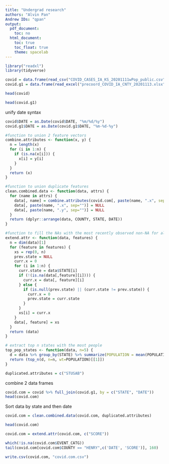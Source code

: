 ```yaml
---
title: "Undergrad research"
authors: "Alvin Pan"
Andrew IDs: "qpan"
output:
  pdf_document:
    toc: no
  html_document:
    toc: true
    toc_float: true
    theme: spacelab
---
```

```r
library("readxl")
library(tidyverse)
```



```r
covid = data.frame(read_csv("COVID_CASES_IA_KS_20201111wPop_public.csv"))
covid.g1 = data.frame(read_excel("precoord_COVID_IA_CNTY_20201113.xlsx"))
```

```r
head(covid)
```

```r
head(covid.g1)
```


unify date syntax
```r
covid$DATE = as.Date(covid$DATE, "%m/%d/%y")
covid.g1$DATE = as.Date(covid.g1$DATE, "%m-%d-%y")
```



```r
#function to union 2 feature vectors
combine.attributes <- function(x, y) {
  n = length(x)
  for (i in 1:n) {
    if (is.na(x[i])) {
      x[i] = y[i]
    }
  }
  return (x)
}
```


```r
#function to union duplicate features
clean.combined.data <- function(data, attrs) {
  for (name in attrs) {
    data[, name] = combine.attributes(covid.com[, paste(name, ".x", sep="")], covid.com[, paste(name, ".y", sep="")])
    data[, paste(name, ".x", sep="")] = NULL
    data[, paste(name, ".y", sep="")] = NULL
  }
  return (dplyr::arrange(data, COUNTY, STATE, DATE))
}
```




```r
#function to fill the NAs with the most recently observed non-NA for all input features of data frame
extend.attr <- function(data, features) {
  n = dim(data)[1]
  for (feature in features) {
    xs = rep(0, n)
    prev.state = NULL
    curr.x = 0
    for (i in 1:n) {
      curr.state = data$STATE[i]
      if (!(is.na(data[,feature][i]))) {
        curr.x = data[, feature][i]
      } else {
        if (is.null(prev.state) || (curr.state != prev.state)) {
          curr.x = 0
          prev.state = curr.state
        }
      }
      xs[i] = curr.x
    }  
    data[, feature] = xs
  }
  return (data)
}
```




```r
# extract top n states with the most people
top_pop_states <- function(data, n=5) {
  d = data %>% group_by(STATE) %>% summarize(POPULATION = mean(POPULATION, na.rm = TRUE))
  return (top_n(d, n=n, wt=POPULATION)[[1]])                          
}
```


```r
duplicated.attributes = c("STUSAB")
```

combine 2 data frames
```r
covid.com = covid %>% full_join(covid.g1, by = c("STATE", "DATE"))
head(covid.com)
```



Sort data by state and then date
```r
covid.com = clean.combined.data(covid.com, duplicated.attributes)
```

```r
head(covid.com)
```

```r
covid.com = extend.attr(covid.com, c("SCORE"))
```


```r
which(!is.na(covid.com$EVENT_CATG))
tail(covid.com[covid.com$COUNTY == "HENRY",c('DATE', 'SCORE')], 160)
```



```r
write.csv(covid.com, "covid.com.csv")
```

